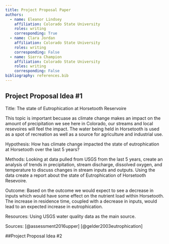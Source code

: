 ```yaml
---
title: Project Proposal Paper
authors:
  - name: Eleanor Lindsey
    affiliation: Colorado State University
    roles: writing
    corresponding: True
  - name: Clara Jordan 
    affiliation: Colorado State University
    roles: writing
    corresponding: False
  - name: Sierra Champion
    affiliation: Colorado State University
    roles: writing
    corresponding: False
bibliography: references.bib
---
```


## Project Proposal Idea #1
Title: The state of Eutrophication at Horsetooth Reservoire

This topic is important becuase as climate change makes an impact on the amount of precipitation we see here in Colorado, our streams and local resevoires will feel the impact. The water being held in Horsetooth is used as a spot of recreation as well as a source for agriculture and industrial use. 

Hypothesis:
How has climate change impacted the state of eutrophication at Horsetooth over the last 5 years?

Methods:
Looking at data pulled from USGS from the last 5 years, create an analysis of trends in precipitation, stream discharge, dissolved oxygen, and temperature to discuss changes in stream inputs and outputs. Using the data create a report about the state of Eutrophication of Horsetooth Resevoire.

Outcome:
Based on the outcome we would expect to see a decrease in inputs which would have some effect on the nutrient load within Horsetooth. The increase in residence time, coupled with a decrease in inputs, would lead to an expected increase in eutrophication.

Resources:
Using USGS water quality data as the main source.

Sources:
[@assessment2016upper]
[@gelder2003eutrophication]

##Project Proposal Idea #2


